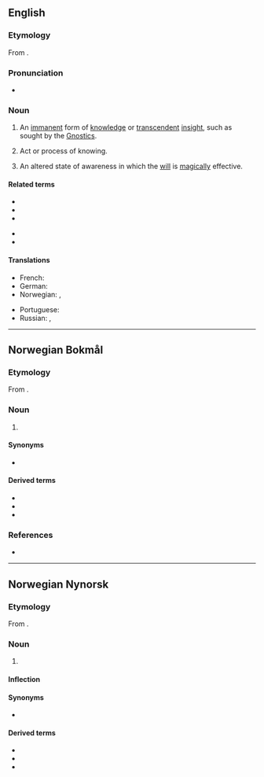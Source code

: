{{also|Gnosis}}
==English==

===Etymology===
{{PIE root|en|ǵneh₃}}
From {{der|en|grc|γνῶσις||knowledge}}.

===Pronunciation===
* {{IPA|/ˈnəʊ.sɪs/|lang=en}}

===Noun===
{{wikipedia}}
{{en-noun|~|gnoses}}

# {{lb|en|gnosticism}} An [[immanent]] form of [[knowledge]] or [[transcendent]] [[insight]], such as sought by the [[Gnostic]]s.
# Act or process of knowing.
# {{lb|en|occult}} An altered state of awareness in which the [[will]] is [[magically]] effective.

====Related terms====
{{rel-top}}
* {{l|en|agnostic}}
* {{l|en|gnosiology}}
* {{l|en|Gnostic}}
{{rel-mid}}
* {{l|en|Gnosticism}}
* {{l|en|prognosis}}
{{rel-bottom}}

====Translations====
{{trans-top|gnosis}}
* French: {{t+|fr|gnose|f}}
* German: {{t+|de|Gnosis|f}}
* Norwegian: {{t|no|gnose|m}}, {{t|no|gnosis|m}}
{{trans-mid}}
* Portuguese: {{t+|pt|gnose|f}}
* Russian: {{t+|ru|гно́зис}}, {{t|ru|гно́сис}}
{{trans-bottom}}

----

==Norwegian Bokmål==
{{wp|lang=no}}

===Etymology===
From {{der|nb|grc|γνῶσις||knowledge}}.

===Noun===
{{nb-noun-mu}}

# {{lb|nb|gnosticism}} {{l|en|gnosis}}

====Synonyms====
* {{l|nb|gnose}}

====Derived terms====
* {{l|nb|gnostiker}}
* {{l|nb|gnostisisme}}
* {{l|nb|gnostisk}}

===References===
* {{R:Ordnett}}

----
==Norwegian Nynorsk==

===Etymology===
From {{der|nn|grc|γνῶσις||knowledge}}.

===Noun===
{{nn-noun-nu}}

# {{lb|nn|gnosticism}} {{l|en|gnosis}}

====Inflection====
{{no-noun-infl|nb-class=m1|nn-class=n1}}

====Synonyms====
* {{l|nn|gnose}}

====Derived terms====
* {{l|nn|gnostikar}}
* {{l|nn|gnostisisme}}
* {{l|nn|gnostisk}}